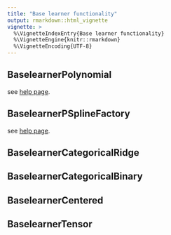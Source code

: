 ```yaml
---
title: "Base learner functionality"
output: rmarkdown::html_vignette
vignette: >
  %\VignetteIndexEntry{Base learner functionality}
  %\VignetteEngine{knitr::rmarkdown}
  %\VignetteEncoding{UTF-8}
---
```


## BaselearnerPolynomial

see [help page](../reference/BaselearnerPolynomial.html).

## BaselearnerPSplineFactory

see [help page](../reference/BaselearnerPSpline.html).

## BaselearnerCategoricalRidge

## BaselearnerCategoricalBinary

## BaselearnerCentered

## BaselearnerTensor




